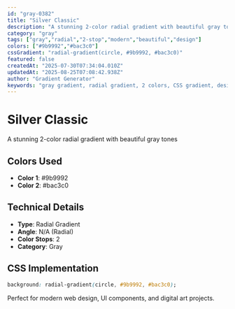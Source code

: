 ```yaml
---
id: "gray-0382"
title: "Silver Classic"
description: "A stunning 2-color radial gradient with beautiful gray tones"
category: "gray"
tags: ["gray","radial","2-stop","modern","beautiful","design"]
colors: ["#9b9992","#bac3c0"]
cssGradient: "radial-gradient(circle, #9b9992, #bac3c0)"
featured: false
createdAt: "2025-07-30T07:34:04.010Z"
updatedAt: "2025-08-25T07:08:42.938Z"
author: "Gradient Generator"
keywords: "gray gradient, radial gradient, 2 colors, CSS gradient, design, #9b9992, #bac3c0"
---
```


# Silver Classic

A stunning 2-color radial gradient with beautiful gray tones

## Colors Used
- **Color 1**: #9b9992
- **Color 2**: #bac3c0

## Technical Details
- **Type**: Radial Gradient
- **Angle**: N/A (Radial)
- **Color Stops**: 2
- **Category**: Gray

## CSS Implementation
```css
background: radial-gradient(circle, #9b9992, #bac3c0);
```

Perfect for modern web design, UI components, and digital art projects.
